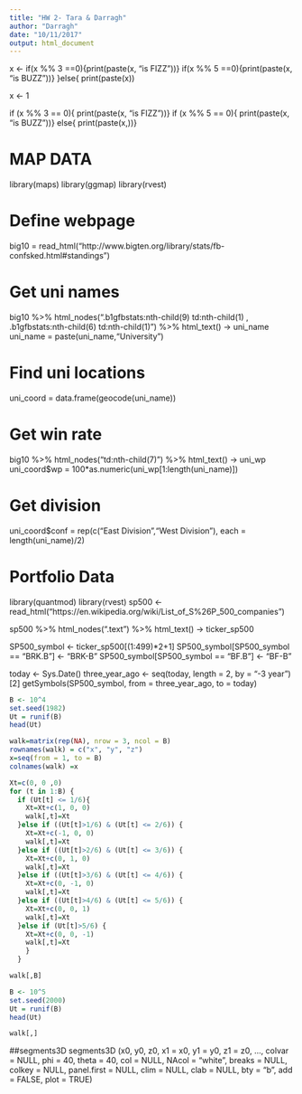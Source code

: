 ```yaml
---
title: "HW 2- Tara & Darragh"
author: "Darragh"
date: "10/11/2017"
output: html_document
---
```


x <- 
if(x %% 3 ==0){print(paste(x, "is FIZZ"))}
if(x %% 5 ==0){print(paste(x, "is BUZZ"))}
}else{
  print(paste(x))
  
  
x <- 1

if (x %% 3 == 0){
  print(paste(x, "is FIZZ"))}
if (x %% 5 == 0){
  print(paste(x, "is BUZZ"))}
else{
  print(paste(x,))}



# MAP DATA

library(maps)
library(ggmap)
library(rvest)

# Define webpage
big10 = read_html("http://www.bigten.org/library/stats/fb-confsked.html#standings")

# Get uni names
big10 %>% 
    html_nodes(".b1gfbstats:nth-child(9) td:nth-child(1) , .b1gfbstats:nth-child(6) td:nth-child(1)") %>% 
    html_text() -> uni_name
uni_name = paste(uni_name,"University")

# Find uni locations
uni_coord = data.frame(geocode(uni_name))

# Get win rate
big10 %>% 
    html_nodes("td:nth-child(7)") %>% 
    html_text() -> uni_wp
uni_coord$wp = 100*as.numeric(uni_wp[1:length(uni_name)])

# Get division
uni_coord$conf = rep(c("East Division","West Division"), each = length(uni_name)/2)



# Portfolio Data
library(quantmod)
library(rvest)
sp500 <- read_html("https://en.wikipedia.org/wiki/List_of_S%26P_500_companies")

sp500 %>% 
html_nodes(".text") %>% 
html_text() -> ticker_sp500

SP500_symbol <- ticker_sp500[(1:499)*2+1]
SP500_symbol[SP500_symbol == "BRK.B"] <- "BRK-B"
SP500_symbol[SP500_symbol == "BF.B"] <- "BF-B"


today <- Sys.Date()
three_year_ago <- seq(today, length = 2, by = "-3 year")[2]
getSymbols(SP500_symbol, from = three_year_ago, to = today)



```r
B <- 10^4
set.seed(1982)
Ut = runif(B)
head(Ut)
```

```r
walk=matrix(rep(NA), nrow = 3, ncol = B)
rownames(walk) = c("x", "y", "z")
x=seq(from = 1, to = B)
colnames(walk) =x
```

```r
Xt=c(0, 0 ,0)
for (t in 1:B) {
  if (Ut[t] <= 1/6){
    Xt=Xt+c(1, 0, 0)
    walk[,t]=Xt
  }else if ((Ut[t]>1/6) & (Ut[t] <= 2/6)) {
    Xt=Xt+c(-1, 0, 0)
    walk[,t]=Xt
  }else if ((Ut[t]>2/6) & (Ut[t] <= 3/6)) {
    Xt=Xt+c(0, 1, 0)
    walk[,t]=Xt
  }else if ((Ut[t]>3/6) & (Ut[t] <= 4/6)) {
    Xt=Xt+c(0, -1, 0)
    walk[,t]=Xt
  }else if ((Ut[t]>4/6) & (Ut[t] <= 5/6)) {
    Xt=Xt+c(0, 0, 1)
    walk[,t]=Xt
  }else if (Ut[t]>5/6) {
    Xt=Xt+c(0, 0, -1)
    walk[,t]=Xt
    }
  }
```


```r
walk[,B]
```


```r
B <- 10^5
set.seed(2000)
Ut = runif(B)
head(Ut)
```

```r
walk[,]
```

##segments3D
segments3D (x0, y0, z0, x1 = x0, y1 = y0, z1 = z0, ..., 
         colvar = NULL, phi = 40, theta = 40,
         col = NULL, NAcol = "white", breaks = NULL,
         colkey = NULL, panel.first = NULL,
         clim = NULL, clab = NULL, bty = "b", 
         add = FALSE, plot = TRUE)


